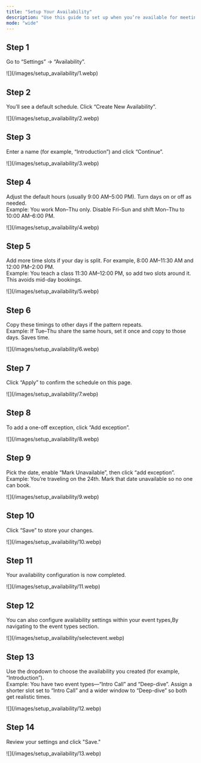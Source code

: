 ```yaml
---
title: "Setup Your Availability"
description: "Use this guide to set up when you’re available for meetings and add exceptions for days you’re off. It covers the “Setup Your Availability” page and how it connects to “Availability” inside event types, plus links to “Availability Exception” and “Meeting Location”."
mode: "wide"
---
```


## Step 1

Go to “Settings” → “Availability”.

<Frame>
  ![](/images/setup_availability/1.webp)
</Frame>

## Step 2

You’ll see a default schedule. Click “Create New Availability”.

<Frame>
  ![](/images/setup_availability/2.webp)
</Frame>

## Step 3

Enter a name (for example, “Introduction”) and click “Continue”.

<Frame>
  ![](/images/setup_availability/3.webp)
</Frame>

## Step 4

Adjust the default hours (usually 9:00 AM–5:00 PM). Turn days on or off as needed.\
Example: You work Mon–Thu only. Disable Fri–Sun and shift Mon–Thu to 10:00 AM–6:00 PM.

<Frame>
  ![](/images/setup_availability/4.webp)
</Frame>

## Step 5

Add more time slots if your day is split. For example, 8:00 AM–11:30 AM and 12:00 PM–2:00 PM.\
Example: You teach a class 11:30 AM–12:00 PM, so add two slots around it. This avoids mid-day bookings.

<Frame>
  ![](/images/setup_availability/5.webp)
</Frame>

## Step 6

Copy these timings to other days if the pattern repeats.\
Example: If Tue–Thu share the same hours, set it once and copy to those days. Saves time.

<Frame>
  ![](/images/setup_availability/6.webp)
</Frame>

## Step 7

Click “Apply” to confirm the schedule on this page.

<Frame>
  ![](/images/setup_availability/7.webp)
</Frame>

## Step 8

To add a one-off exception, click “Add exception”.

<Frame>
  ![](/images/setup_availability/8.webp)
</Frame>

## Step 9

Pick the date, enable “Mark Unavailable”, then click “add exception”.\
Example: You’re traveling on the 24th. Mark that date unavailable so no one can book.

<Frame>
  ![](/images/setup_availability/9.webp)
</Frame>

## Step 10

Click “Save” to store your changes.

<Frame>
  ![](/images/setup_availability/10.webp)
</Frame>

## Step 11

Your availability configuration is now completed.

<Frame>
  ![](/images/setup_availability/11.webp)
</Frame>

## Step 12

You can also configure availability settings within your event types,By navigating to the event types section.

<Frame>
  ![](/images/setup_availability/selectevent.webp)
</Frame>

## Step 13

Use the dropdown to choose the availability you created (for example, “Introduction”).\
Example: You have two event types—“Intro Call” and “Deep-dive”. Assign a shorter slot set to “Intro Call” and a wider window to “Deep-dive” so both get realistic times.

<Frame>
  ![](/images/setup_availability/12.webp)
</Frame>

## Step 14

Review your settings and click "Save."

<Frame>
  ![](/images/setup_availability/13.webp)
</Frame>